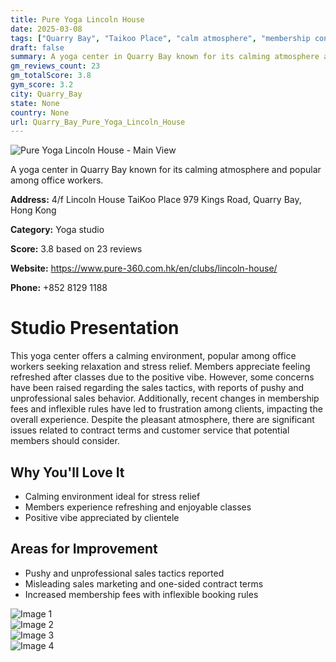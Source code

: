 ```yaml
---
title: Pure Yoga Lincoln House
date: 2025-03-08
tags: ["Quarry Bay", "Taikoo Place", "calm atmosphere", "membership concerns", "Quarry Bay"]  
draft: false
summary: A yoga center in Quarry Bay known for its calming atmosphere and popular among office workers.
gm_reviews_count: 23
gm_totalScore: 3.8
gym_score: 3.2
city: Quarry_Bay
state: None
country: None
url: Quarry_Bay_Pure_Yoga_Lincoln_House
---
```


<div className="aspect-[16/9] relative my-8">
  <img 
    src="https://lh3.googleusercontent.com/p/AF1QipOXozsv9a-k3V88UGyqR38crJoBjAK2ycVwp_yd=w1920-h1080-k-no-pi-20.475012-ya277.62726-ro-0.31001613-fo100"
    alt="Pure Yoga Lincoln House - Main View"
    className="object-cover absolute inset-0 w-full h-full rounded-lg"
  />
</div>

A yoga center in Quarry Bay known for its calming atmosphere and popular among office workers.

**Address:** 4/f Lincoln House TaiKoo Place 979 Kings Road, Quarry Bay, Hong Kong

**Category:** Yoga studio

**Score:** 3.8 based on 23 reviews

**Website:** https://www.pure-360.com.hk/en/clubs/lincoln-house/

**Phone:** +852 8129 1188

# Studio Presentation

This yoga center offers a calming environment, popular among office workers seeking relaxation and stress relief. Members appreciate feeling refreshed after classes due to the positive vibe. However, some concerns have been raised regarding the sales tactics, with reports of pushy and unprofessional sales behavior. Additionally, recent changes in membership fees and inflexible rules have led to frustration among clients, impacting the overall experience. Despite the pleasant atmosphere, there are significant issues related to contract terms and customer service that potential members should consider.


## Why You'll Love It

- Calming environment ideal for stress relief
- Members experience refreshing and enjoyable classes
- Positive vibe appreciated by clientele

## Areas for Improvement

- Pushy and unprofessional sales tactics reported
- Misleading sales marketing and one-sided contract terms
- Increased membership fees with inflexible booking rules

<div className="grid grid-cols-1 xl:grid-cols-2 gap-4 my-8">
<div className="aspect-[4/3] relative"><img src="https://lh3.googleusercontent.com/p/AF1QipP1Qs5ISbm_cKK2Hw5FVccsbky2z_34TA5H6L9L=w1920-h1080-k-no-pi0.018482473-ya135.40585-ro-0.029721688-fo100" alt="Image 1" className="object-cover absolute inset-0 w-full h-full rounded-lg" /></div>
<div className="aspect-[4/3] relative"><img src="https://lh5.googleusercontent.com/p/AF1QipN3eQL4ZoGAEr7OnZK_5p5eJyVQ03uWwrivq7wn=w1920-h1080-k-no" alt="Image 2" className="object-cover absolute inset-0 w-full h-full rounded-lg" /></div>
<div className="aspect-[4/3] relative"><img src="https://lh3.googleusercontent.com/p/AF1QipPG2cZhSoaNSkjPBco11X3yYuJJjlolEZ5CulgP=w1920-h1080-k-no-pi-2.3353183-ya95.487404-ro-0.2870579-fo100" alt="Image 3" className="object-cover absolute inset-0 w-full h-full rounded-lg" /></div>
<div className="aspect-[4/3] relative"><img src="https://lh3.googleusercontent.com/p/AF1QipOAgEwybjmcKm0YkOXoTpGRtmBCZQmgdQbOPIgG=w1920-h1080-k-no-pi-19.895306-ya205.2196-ro-0.4599369-fo100" alt="Image 4" className="object-cover absolute inset-0 w-full h-full rounded-lg" /></div>
</div>